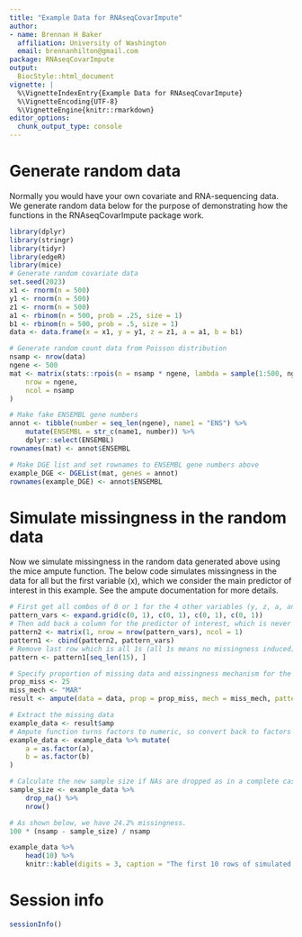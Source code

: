```yaml
---
title: "Example Data for RNAseqCovarImpute"
author:
- name: Brennan H Baker
  affiliation: University of Washington
  email: brennanhilton@gmail.com
package: RNAseqCovarImpute
output:
  BiocStyle::html_document
vignette: |
  %\VignetteIndexEntry{Example Data for RNAseqCovarImpute}
  %\VignetteEncoding{UTF-8}
  %\VignetteEngine{knitr::rmarkdown}
editor_options: 
  chunk_output_type: console
---
```



# Generate random data

Normally you would have your own covariate and RNA-sequencing data. We generate random data below for the purpose of demonstrating how the functions in the RNAseqCovarImpute package work.
```r
library(dplyr)
library(stringr)
library(tidyr)
library(edgeR)
library(mice)
# Generate random covariate data
set.seed(2023)
x1 <- rnorm(n = 500)
y1 <- rnorm(n = 500)
z1 <- rnorm(n = 500)
a1 <- rbinom(n = 500, prob = .25, size = 1)
b1 <- rbinom(n = 500, prob = .5, size = 1)
data <- data.frame(x = x1, y = y1, z = z1, a = a1, b = b1)

# Generate random count data from Poisson distribution
nsamp <- nrow(data)
ngene <- 500
mat <- matrix(stats::rpois(n = nsamp * ngene, lambda = sample(1:500, ngene, replace = TRUE)),
    nrow = ngene,
    ncol = nsamp
)

# Make fake ENSEMBL gene numbers
annot <- tibble(number = seq_len(ngene), name1 = "ENS") %>%
    mutate(ENSEMBL = str_c(name1, number)) %>%
    dplyr::select(ENSEMBL)
rownames(mat) <- annot$ENSEMBL

# Make DGE list and set rownames to ENSEMBL gene numbers above
example_DGE <- DGEList(mat, genes = annot)
rownames(example_DGE) <- annot$ENSEMBL
```

# Simulate missingness in the random data
Now we simulate missingness in the random data generated above using the mice ampute function. The below code simulates missingness in the data for all but the first variable (x), which we consider the main predictor of interest in this example. See the ampute documentation for more details. 
```r
# First get all combos of 0 or 1 for the 4 other variables (y, z, a, and b)
pattern_vars <- expand.grid(c(0, 1), c(0, 1), c(0, 1), c(0, 1))
# Then add back a column for the predictor of interest, which is never amputed, so the first col =1 the whole way down
pattern2 <- matrix(1, nrow = nrow(pattern_vars), ncol = 1)
pattern1 <- cbind(pattern2, pattern_vars)
# Remove last row which is all 1s (all 1s means no missingness induced)
pattern <- pattern1[seq_len(15), ]

# Specify proportion of missing data and missingness mechanism for the ampute function
prop_miss <- 25
miss_mech <- "MAR"
result <- ampute(data = data, prop = prop_miss, mech = miss_mech, patterns = pattern)

# Extract the missing data
example_data <- result$amp
# Ampute function turns factors to numeric, so convert back to factors
example_data <- example_data %>% mutate(
    a = as.factor(a),
    b = as.factor(b)
)

# Calculate the new sample size if NAs are dropped as in a complete case analysis
sample_size <- example_data %>%
    drop_na() %>%
    nrow()

# As shown below, we have 24.2% missingness.
100 * (nsamp - sample_size) / nsamp
```


```r
example_data %>%
    head(10) %>%
    knitr::kable(digits = 3, caption = "The first 10 rows of simulated covariate data with missingness")
```

# Session info {.unnumbered}

```r
sessionInfo()
```


